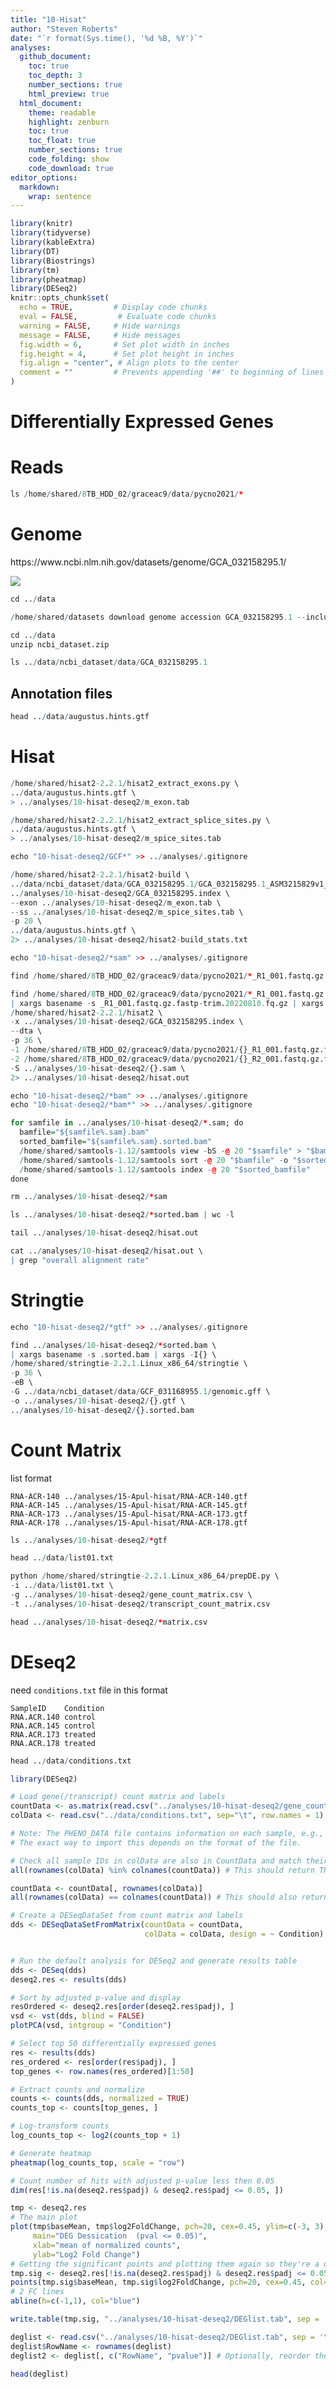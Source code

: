 ```yaml
---
title: "10-Hisat"
author: "Steven Roberts"
date: "`r format(Sys.time(), '%d %B, %Y')`"  
analyses: 
  github_document:
    toc: true
    toc_depth: 3
    number_sections: true
    html_preview: true
  html_document:
    theme: readable
    highlight: zenburn
    toc: true
    toc_float: true
    number_sections: true
    code_folding: show
    code_download: true
editor_options: 
  markdown: 
    wrap: sentence
---
```


```r
library(knitr)
library(tidyverse)
library(kableExtra)
library(DT)
library(Biostrings)
library(tm)
library(pheatmap)
library(DESeq2)
knitr::opts_chunk$set(
  echo = TRUE,         # Display code chunks
  eval = FALSE,         # Evaluate code chunks
  warning = FALSE,     # Hide warnings
  message = FALSE,     # Hide messages
  fig.width = 6,       # Set plot width in inches
  fig.height = 4,      # Set plot height in inches
  fig.align = "center", # Align plots to the center
  comment = ""         # Prevents appending '##' to beginning of lines in code analyses
)
```

# Differentially Expressed Genes
 


# Reads

```r
ls /home/shared/8TB_HDD_02/graceac9/data/pycno2021/*
```




# Genome
https://www.ncbi.nlm.nih.gov/datasets/genome/GCA_032158295.1/

![](http://gannet.fish.washington.edu/seashell/snaps/Monosnap_Pycnopodia_helianthoides_genome_assembly_ASM3215829v1_-_NCBI_-_NLM_2024-05-25_15-32-13.png)

```r
cd ../data

/home/shared/datasets download genome accession GCA_032158295.1 --include gff3,rna,cds,protein,genome,seq-report
```

```r
cd ../data 
unzip ncbi_dataset.zip
```

```r
ls ../data/ncbi_dataset/data/GCA_032158295.1

```

## Annotation files


```r
head ../data/augustus.hints.gtf

```



# Hisat

```r
/home/shared/hisat2-2.2.1/hisat2_extract_exons.py \
../data/augustus.hints.gtf \
> ../analyses/10-hisat-deseq2/m_exon.tab
```

```r
/home/shared/hisat2-2.2.1/hisat2_extract_splice_sites.py \
../data/augustus.hints.gtf \
> ../analyses/10-hisat-deseq2/m_spice_sites.tab
```

```r
echo "10-hisat-deseq2/GCF*" >> ../analyses/.gitignore
```

```r
/home/shared/hisat2-2.2.1/hisat2-build \
../data/ncbi_dataset/data/GCA_032158295.1/GCA_032158295.1_ASM3215829v1_genomic.fna \
../analyses/10-hisat-deseq2/GCA_032158295.index \
--exon ../analyses/10-hisat-deseq2/m_exon.tab \
--ss ../analyses/10-hisat-deseq2/m_spice_sites.tab \
-p 20 \
../data/augustus.hints.gtf \
2> ../analyses/10-hisat-deseq2/hisat2-build_stats.txt
```

```r
echo "10-hisat-deseq2/*sam" >> ../analyses/.gitignore
```



```r
find /home/shared/8TB_HDD_02/graceac9/data/pycno2021/*_R1_001.fastq.gz.fastp-trim.20220810.fq.gz | xargs basename -s _R1_001.fastq.gz.fastp-trim.20220810.fq.gz | xargs -I{} echo {}
```



```r
find /home/shared/8TB_HDD_02/graceac9/data/pycno2021/*_R1_001.fastq.gz.fastp-trim.20220810.fq.gz \
| xargs basename -s _R1_001.fastq.gz.fastp-trim.20220810.fq.gz | xargs -I{} \
/home/shared/hisat2-2.2.1/hisat2 \
-x ../analyses/10-hisat-deseq2/GCA_032158295.index \
--dta \
-p 36 \
-1 /home/shared/8TB_HDD_02/graceac9/data/pycno2021/{}_R1_001.fastq.gz.fastp-trim.20220810.fq.gz \
-2 /home/shared/8TB_HDD_02/graceac9/data/pycno2021/{}_R2_001.fastq.gz.fastp-trim.20220810.fq.gz \
-S ../analyses/10-hisat-deseq2/{}.sam \
2> ../analyses/10-hisat-deseq2/hisat.out
```

```r
echo "10-hisat-deseq2/*bam" >> ../analyses/.gitignore
echo "10-hisat-deseq2/*bam*" >> ../analyses/.gitignore
```

```r
for samfile in ../analyses/10-hisat-deseq2/*.sam; do
  bamfile="${samfile%.sam}.bam"
  sorted_bamfile="${samfile%.sam}.sorted.bam"
  /home/shared/samtools-1.12/samtools view -bS -@ 20 "$samfile" > "$bamfile"
  /home/shared/samtools-1.12/samtools sort -@ 20 "$bamfile" -o "$sorted_bamfile"
  /home/shared/samtools-1.12/samtools index -@ 20 "$sorted_bamfile"
done
```

```r
rm ../analyses/10-hisat-deseq2/*sam
```


```r
ls ../analyses/10-hisat-deseq2/*sorted.bam | wc -l
```

```r
tail ../analyses/10-hisat-deseq2/hisat.out
```

```r
cat ../analyses/10-hisat-deseq2/hisat.out \
| grep "overall alignment rate"
```

# Stringtie

```r
echo "10-hisat-deseq2/*gtf" >> ../analyses/.gitignore
```

```r
find ../analyses/10-hisat-deseq2/*sorted.bam \
| xargs basename -s .sorted.bam | xargs -I{} \
/home/shared/stringtie-2.2.1.Linux_x86_64/stringtie \
-p 36 \
-eB \
-G ../data/ncbi_dataset/data/GCF_031168955.1/genomic.gff \
-o ../analyses/10-hisat-deseq2/{}.gtf \
../analyses/10-hisat-deseq2/{}.sorted.bam
```


# Count Matrix

list format
```
RNA-ACR-140 ../analyses/15-Apul-hisat/RNA-ACR-140.gtf
RNA-ACR-145 ../analyses/15-Apul-hisat/RNA-ACR-145.gtf
RNA-ACR-173 ../analyses/15-Apul-hisat/RNA-ACR-173.gtf
RNA-ACR-178 ../analyses/15-Apul-hisat/RNA-ACR-178.gtf
```

```r
ls ../analyses/10-hisat-deseq2/*gtf
```


```r
head ../data/list01.txt
```


```r
python /home/shared/stringtie-2.2.1.Linux_x86_64/prepDE.py \
-i ../data/list01.txt \
-g ../analyses/10-hisat-deseq2/gene_count_matrix.csv \
-t ../analyses/10-hisat-deseq2/transcript_count_matrix.csv
```

```r
head ../analyses/10-hisat-deseq2/*matrix.csv
```

# DEseq2


need `conditions.txt` file in this format

```
SampleID	Condition
RNA.ACR.140	control
RNA.ACR.145	control
RNA.ACR.173	treated
RNA.ACR.178	treated
```

```r
head ../data/conditions.txt
```



```r
library(DESeq2)
```

```r
# Load gene(/transcript) count matrix and labels
countData <- as.matrix(read.csv("../analyses/10-hisat-deseq2/gene_count_matrix.csv", row.names="gene_id"))
colData <- read.csv("../data/conditions.txt", sep="\t", row.names = 1)

# Note: The PHENO_DATA file contains information on each sample, e.g., sex or population.
# The exact way to import this depends on the format of the file.

# Check all sample IDs in colData are also in CountData and match their orders
all(rownames(colData) %in% colnames(countData)) # This should return TRUE

countData <- countData[, rownames(colData)]
all(rownames(colData) == colnames(countData)) # This should also return TRUE

# Create a DESeqDataSet from count matrix and labels
dds <- DESeqDataSetFromMatrix(countData = countData,
                              colData = colData, design = ~ Condition)


# Run the default analysis for DESeq2 and generate results table
dds <- DESeq(dds)
deseq2.res <- results(dds)

# Sort by adjusted p-value and display
resOrdered <- deseq2.res[order(deseq2.res$padj), ]
vsd <- vst(dds, blind = FALSE)
plotPCA(vsd, intgroup = "Condition")
```


```r
# Select top 50 differentially expressed genes
res <- results(dds)
res_ordered <- res[order(res$padj), ]
top_genes <- row.names(res_ordered)[1:50]

# Extract counts and normalize
counts <- counts(dds, normalized = TRUE)
counts_top <- counts[top_genes, ]

# Log-transform counts
log_counts_top <- log2(counts_top + 1)

# Generate heatmap
pheatmap(log_counts_top, scale = "row")
```

```r
# Count number of hits with adjusted p-value less then 0.05
dim(res[!is.na(deseq2.res$padj) & deseq2.res$padj <= 0.05, ])
```

```r
tmp <- deseq2.res
# The main plot
plot(tmp$baseMean, tmp$log2FoldChange, pch=20, cex=0.45, ylim=c(-3, 3), log="x", col="darkgray",
     main="DEG Dessication  (pval <= 0.05)",
     xlab="mean of normalized counts",
     ylab="Log2 Fold Change")
# Getting the significant points and plotting them again so they're a different color
tmp.sig <- deseq2.res[!is.na(deseq2.res$padj) & deseq2.res$padj <= 0.05, ]
points(tmp.sig$baseMean, tmp.sig$log2FoldChange, pch=20, cex=0.45, col="red")
# 2 FC lines
abline(h=c(-1,1), col="blue")
```

```r
write.table(tmp.sig, "../analyses/10-hisat-deseq2/DEGlist.tab", sep = '\t', row.names = T)
```

```r
deglist <- read.csv("../analyses/10-hisat-deseq2/DEGlist.tab", sep = '\t', header = TRUE)
deglist$RowName <- rownames(deglist)
deglist2 <- deglist[, c("RowName", "pvalue")] # Optionally, reorder the columns
```

```r
head(deglist)
```



